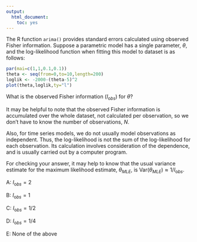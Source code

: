 ```yaml
---
output:
  html_document:
    toc: yes
---
```


\newcommand\prob{\mathbb{P}}
\newcommand\E{\mathbb{E}}
\newcommand\var{\mathrm{Var}}
\newcommand\cov{\mathrm{Cov}}


The R function `arima()` provides standard errors calculated using observed Fisher information. Suppose a parametric model has a single parameter, $\theta$, and the log-likelihood function when fitting this model to dataset is as follows:

```r
par(mai=c(1,1,0.1,0.1))
theta <- seq(from=0,to=10,length=200)
loglik <- -2000-(theta-5)^2
plot(theta,loglik,ty="l")
```

What is the observed Fisher information ($I_{\mathrm obs}$) for $\theta$?

It may be helpful to note that the observed Fisher information is accumulated over the whole dataset, not calculated per observation, so we don't have to know the number of observations, $N$.

Also, for time series models, we do not usually model observations as independent. Thus, the log-likelihood is not the sum of the log-likelihood for each observation. Its calculation involves consideration of the dependence, and is usually carried out by a computer program.

For checking your answer, it may help to know that the usual variance estimate for the maximum likelihood estimate, $\theta_{MLE}$, is $\var(\theta_{MLE}) \approx 1/I_{\mathrm obs}$.

A: $I_{\mathrm obs}=2$

B:  $I_{\mathrm obs}=1$

C: $I_{\mathrm obs}=1/2$

D: $I_{\mathrm obs}=1/4$

E: None of the above


